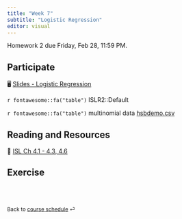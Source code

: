 ```yaml
---
title: "Week 7"
subtitle: "Logistic Regression"
editor: visual
---
```


::: callout-important
Homework 2 due Friday, Feb 28, 11:59 PM.
:::

## Participate

🖥️ [Slides - Logistic Regression](/slides/09-class-glm.html)

`r fontawesome::fa("table")` ISLR2::Default

`r fontawesome::fa("table")` multinomial data [hsbdemo.csv](/data/hsbdemo.csv)

## Reading and Resources

📖 [ISL Ch 4.1 - 4.3, 4.6](https://www.statlearning.com/)

## Exercise

<!-- 📋 [Lab-14 Interactive Visualization](/exercise/lab14-interactive.html) (Present) -->

<!-- 📋 [Lab-15 dplyr](/exercise/lab15-dplyr.html) -->

<!-- `r fontawesome::fa("table")` [Data - Murders](/slides/data/murders.csv) -->

<br><br>

::: {style="font-size: 0.875em;"}
Back to [course schedule](/ "Course schedule") ⏎
:::
